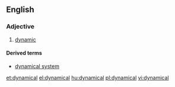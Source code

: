 ==English==

===Adjective===
{{en-adj}}

# [[dynamic]]

====Derived terms====
* [[dynamical system]]

[[et:dynamical]]
[[el:dynamical]]
[[hu:dynamical]]
[[pl:dynamical]]
[[vi:dynamical]]